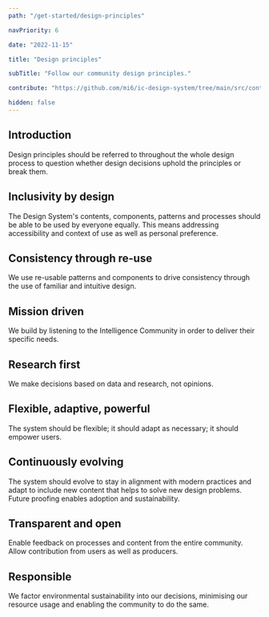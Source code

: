```yaml
---
path: "/get-started/design-principles"

navPriority: 6

date: "2022-11-15"

title: "Design principles"

subTitle: "Follow our community design principles."

contribute: "https://github.com/mi6/ic-design-system/tree/main/src/content/structured/get-started/design-principles.mdx?at=develop"

hidden: false
---
```


## Introduction

Design principles should be referred to throughout the whole design process to question whether design decisions uphold the principles or break them.

## Inclusivity by design

The Design System's contents, components, patterns and processes should be able to be used by everyone equally. This means addressing accessibility and context of use as well as personal preference.

## Consistency through re-use

We use re-usable patterns and components to drive consistency through the use of familiar and intuitive design.

## Mission driven

We build by listening to the Intelligence Community in order to deliver their specific needs.

## Research first

We make decisions based on data and research, not opinions.

## Flexible, adaptive, powerful

The system should be flexible; it should adapt as necessary; it should empower users.

## Continuously evolving

The system should evolve to stay in alignment with modern practices and adapt to include new content that helps to solve new design problems. Future proofing enables adoption and sustainability.

## Transparent and open

Enable feedback on processes and content from the entire community. Allow contribution from users as well as producers.

## Responsible

We factor environmental sustainability into our decisions, minimising our resource usage and enabling the community to do the same.
